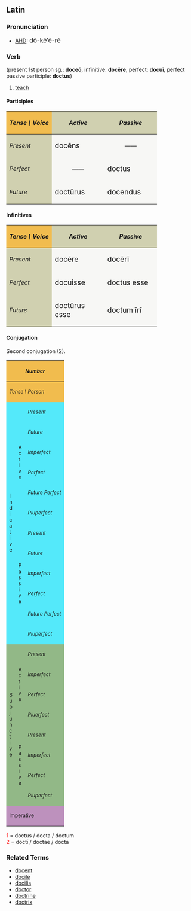 ==Latin==
===Pronunciation===
*[[AHD]]: <big> d&#335;-k&#277;&prime;&#277;-r&#277; </big>
===Verb===
(present 1st person sg.: '''doce&#333;''', infinitive: '''doc&#275;re''', perfect: '''docu&#299;''', perfect passive participle: '''doctus''')
# [[teach]]

====Participles====
{| cellpadding="5" border="1"
!style="background:#F1BC4E;"| ''Tense \ Voice''
!style="background:#D0D0B0;"| ''Active''
!style="background:#D0D0B0;"| ''Passive''
|-
!style="background:#D0D0B0;"| ''Present''
|style="background:#F7F7F5;" width=125px| <big> doc&#275;ns
|style="background:#F7F7F5;" align="center" width=125px| &mdash;&mdash;
|-
!style="background:#D0D0B0;"| ''Perfect''
|style="background:#F7F7F5;" align="center"| &mdash;&mdash;
|style="background:#F7F7F5;"| <big> doctus
|-
!style="background:#D0D0B0;"| ''Future''
|style="background:#F7F7F5;"| <big> doct&#363;rus
|style="background:#F7F7F5;"| <big> docendus
|}

====Infinitives====
{| cellpadding="5" border="1"
!style="background:#F1BC4E;"| ''Tense \ Voice''
!style="background:#D0D0B0;"| ''Active''
!style="background:#D0D0B0;"| ''Passive''
|-
!style="background:#D0D0B0;"| ''Present''
|style="background:#F7F7F5;" width=125px| <big> doc&#275;re
|style="background:#F7F7F5;" width=125px| <big> doc&#275;r&#299;
|-
!style="background:#D0D0B0;"| ''Perfect''
|style="background:#F7F7F5;"| <big> docuisse
|style="background:#F7F7F5;"| <big> doctus esse
|-
!style="background:#D0D0B0;"| ''Future''
|style="background:#F7F7F5;"| <big> doct&#363;rus esse
|style="background:#F7F7F5;"| <big> doctum &#299;r&#299;
|}

====Conjugation====
Second conjugation (2).
{| border="1" cellpadding="2"
!style="background:#F1BC4E;" colspan=3| <small>''Number''
!style="background:#F1BC4E;" colspan=3| <small>''Singular''
!style="background:#F1BC4E;" colspan=3| <small>''Plural''
|-
!style="background:#F1BC4E;" colspan=3| <small>''Tense \ Person''
!style="background:#F1BC4E;"| <small>''1.''
!style="background:#F1BC4E;"| <small>''2.''
!style="background:#F1BC4E;"| <small>''3.''
!style="background:#F1BC4E;"| <small>''11.''
!style="background:#F1BC4E;"| <small>''22.''
!style="background:#F1BC4E;"| <small>''33.''
|-
!style="background:#54E9FA;" rowspan=12|<small>I<br>n<br>d<br>i<br>c<br>a<br>t<br>i<br>v<br>e
!style="background:#54E9FA;" rowspan=6|<small>A<br>c<br>t<br>i<br>v<br>e
!style="background:#54E9FA;"|<small>''Present''
|style="background:#FBFCE4;"|doce&#333;
|style="background:#FBFCE4;"|doc&#275;s
|style="background:#FBFCE4;"|docet
|style="background:#FBFCE4;"|doc&#275;mus
|style="background:#FBFCE4;"|doc&#275;tis
|style="background:#FBFCE4;"|docent
|-
!style="background:#54E9FA;"| <small>''Future''
|style="background:#FBFCE4;"|doc&#275;b&#333;
|style="background:#FBFCE4;"|doc&#275;bis
|style="background:#FBFCE4;"|doc&#275;bit
|style="background:#FBFCE4;"|doc&#275;bimus
|style="background:#FBFCE4;"|doc&#275;bitis
|style="background:#FBFCE4;"|doc&#275;bunt
|-
!style="background:#54E9FA;"| <small>''Imperfect''
|style="background:#FBFCE4;"|doc&#275;bam
|style="background:#FBFCE4;"|doc&#275;b&#257;s
|style="background:#FBFCE4;"|doc&#275;bat
|style="background:#FBFCE4;"|doc&#275;b&#257;mus
|style="background:#FBFCE4;"|doc&#275;b&#257;tis
|style="background:#FBFCE4;"|doc&#275;bant
|-
!style="background:#54E9FA;"| <small>''Perfect''
|style="background:#FBFCE4;"|docu&#299;
|style="background:#FBFCE4;"|docuist&#299;
|style="background:#FBFCE4;"|docuit
|style="background:#FBFCE4;"|docuimus
|style="background:#FBFCE4;"|docuistis
|style="background:#FBFCE4;"|docu&#275;runt
|-
!style="background:#54E9FA;"| <small>''Future Perfect''
|style="background:#FBFCE4;"|docuer&#333;
|style="background:#FBFCE4;"|docueris
|style="background:#FBFCE4;"|docuerit
|style="background:#FBFCE4;"|docuerimus
|style="background:#FBFCE4;"|docueritis
|style="background:#FBFCE4;"|docuerint
|-
!style="background:#54E9FA;"| <small>''Pluperfect''
|style="background:#FBFCE4;"|docueram
|style="background:#FBFCE4;"|docuer&#257;s
|style="background:#FBFCE4;"|docuerat
|style="background:#FBFCE4;"|docuer&#257;mus
|style="background:#FBFCE4;"|docuer&#257;tis
|style="background:#FBFCE4;"|docuerant
|-
!style="background:#54E9FA;" rowspan=6| <small>P<br>a<br>s<br>s<br>i<br>v<br>e
!style="background:#54E9FA;"|<small>''Present''
|style="background:#FBFCE4;"|doceor
|style="background:#FBFCE4;"|doc&#275;ris
|style="background:#FBFCE4;"|doc&#275;tur
|style="background:#FBFCE4;"|doc&#275;mur
|style="background:#FBFCE4;"|doc&#275;min&#299;
|style="background:#FBFCE4;"|docentur
|-
!style="background:#54E9FA;"|<small>''Future''
|style="background:#FBFCE4;"|doc&#275;bor
|style="background:#FBFCE4;"|doc&#275;beris
|style="background:#FBFCE4;"|doc&#275;bitur
|style="background:#FBFCE4;"|doc&#275;bimur
|style="background:#FBFCE4;"|doc&#275;bimin&#299;
|style="background:#FBFCE4;"|doc&#275;buntur
|-
!style="background:#54E9FA;"|<small>''Imperfect''
|style="background:#FBFCE4;"|doc&#275;bar
|style="background:#FBFCE4;"|doc&#275;b&#257;ris
|style="background:#FBFCE4;"|doc&#275;b&#257;tur
|style="background:#FBFCE4;"|doc&#275;b&#257;mur
|style="background:#FBFCE4;"|doc&#275;b&#257;min&#299;
|style="background:#FBFCE4;"|doc&#275;bantur
|-
!style="background:#54E9FA;"|<small>''Perfect''
|style="background:#FBFCE4;"|doctus<font color="red"><sup>1</sup></font><br>sum
|style="background:#FBFCE4;"|doctus<font color="red"><sup>1</sup></font><br>es
|style="background:#FBFCE4;"|doctus<font color="red"><sup>1</sup></font><br>est
|style="background:#FBFCE4;"|doct&#299; <font color="red"><sup>2</sup></font><br>sumus
|style="background:#FBFCE4;"|doct&#299; <font color="red"><sup>2</sup></font><br>estis
|style="background:#FBFCE4;"|doct&#299; <font color="red"><sup>2</sup></font><br>sunt
|-
!style="background:#54E9FA;"|<small>''Future Perfect''
|style="background:#FBFCE4;"|doctus<font color="red"><sup>1</sup></font><br>er&#333;
|style="background:#FBFCE4;"|doctus<font color="red"><sup>1</sup></font><br>eris
|style="background:#FBFCE4;"|doctus<font color="red"><sup>1</sup></font><br>erit
|style="background:#FBFCE4;"|doct&#299; <font color="red"><sup>2</sup></font><br>erimus
|style="background:#FBFCE4;"|doct&#299; <font color="red"><sup>2</sup></font><br>eritis
|style="background:#FBFCE4;"|doct&#299; <font color="red"><sup>2</sup></font><br>erunt
|-
!style="background:#54E9FA;"|<small>''Pluperfect''
|style="background:#FBFCE4;"|doctus<font color="red"><sup>1</sup></font><br>eram
|style="background:#FBFCE4;"|doctus<font color="red"><sup>1</sup></font><br>er&#257;s
|style="background:#FBFCE4;"|doctus<font color="red"><sup>1</sup></font><br>erat
|style="background:#FBFCE4;"|doct&#299; <font color="red"><sup>2</sup></font><br>er&#257;mus
|style="background:#FBFCE4;"|doct&#299; <font color="red"><sup>2</sup></font><br>er&#257;tis
|style="background:#FBFCE4;"|doct&#299; <font color="red"><sup>2</sup></font><br>erant
|-
!style="background:#92B887;" rowspan=8|<small>S<br>u<br>b<br>j<br>u<br>n<br>c<br>t<br>i<br>v<br>e
!style="background:#92B887;" rowspan=4|<small>A<br>c<br>t<br>i<br>v<br>e
!style="background:#92B887;"|<small>''Present''
|style="background:#E7FEE9;"| doceam
|style="background:#E7FEE9;"| doce&#257;s
|style="background:#E7FEE9;"| doceat
|style="background:#E7FEE9;"| doce&#257;mus
|style="background:#E7FEE9;"| doce&#257;tis
|style="background:#E7FEE9;"| doceant
|-
!style="background:#92B887;"|<small>''Imperfect''
|style="background:#E7FEE9;"| doc&#275;rem
|style="background:#E7FEE9;"| doc&#275;r&#275;s
|style="background:#E7FEE9;"| doc&#275;ret
|style="background:#E7FEE9;"| doc&#275;r&#275;mus
|style="background:#E7FEE9;"| doc&#275;r&#275;tis
|style="background:#E7FEE9;"| doc&#275;rent
|-
!style="background:#92B887;"|<small>''Perfect''
|style="background:#E7FEE9;"| docuerim
|style="background:#E7FEE9;"| docuer&#299;s
|style="background:#E7FEE9;"| docuerit
|style="background:#E7FEE9;"| docuer&#299;mus
|style="background:#E7FEE9;"| docuer&#299;tis
|style="background:#E7FEE9;"| docuerint
|-
!style="background:#92B887;"|<small>''Pluerfect''
|style="background:#E7FEE9;"| docuissem
|style="background:#E7FEE9;"| docuiss&#275;s
|style="background:#E7FEE9;"| docuisset
|style="background:#E7FEE9;"| docuiss&#275;mus
|style="background:#E7FEE9;"| docuiss&#275;tis
|style="background:#E7FEE9;"| docuissent
|-
!style="background:#92B887;" rowspan=4|<small>P<br>a<br>s<br>s<br>i<br>v<br>e
!style="background:#92B887;"|<small>''Present''
|style="background:#E7FEE9;"| docear
|style="background:#E7FEE9;"| doce&#257;ris
|style="background:#E7FEE9;"| doce&#257;tur
|style="background:#E7FEE9;"| doce&#257;mur
|style="background:#E7FEE9;"| doce&#257;min&#299;
|style="background:#E7FEE9;"| doceantur
|-
!style="background:#92B887;"|<small>''Imperfect''
|style="background:#E7FEE9;"| doc&#275;rer
|style="background:#E7FEE9;"| doc&#275;r&#275;ris
|style="background:#E7FEE9;"| doc&#275;r&#275;tur
|style="background:#E7FEE9;"| doc&#275;r&#275;mur
|style="background:#E7FEE9;"| doc&#275;r&#275;min&#299;
|style="background:#E7FEE9;"| doc&#275;rentur
|-
!style="background:#92B887;"|<small>''Perfect''
|style="background:#E7FEE9;"|doctus<font color="red"><sup>1</sup></font><br>sim
|style="background:#E7FEE9;"|doctus<font color="red"><sup>1</sup></font><br>s&#299;s
|style="background:#E7FEE9;"|doctus<font color="red"><sup>1</sup></font><br>sit
|style="background:#E7FEE9;"|doct&#299; <font color="red"><sup>2</sup></font><br>s&#299;mus
|style="background:#E7FEE9;"|doct&#299; <font color="red"><sup>2</sup></font><br>s&#299;tis
|style="background:#E7FEE9;"|doct&#299; <font color="red"><sup>2</sup></font><br>sint
|-
!style="background:#92B887;"|<small>''Pluperfect''
|style="background:#E7FEE9;"|doctus<font color="red"><sup>1</sup></font><br>essem
|style="background:#E7FEE9;"|doctus<font color="red"><sup>1</sup></font><br>ess&#275;s
|style="background:#E7FEE9;"|doctus<font color="red"><sup>1</sup></font><br>esset
|style="background:#E7FEE9;"|doct&#299; <font color="red"><sup>2</sup></font><br>ess&#275;mus
|style="background:#E7FEE9;"|doct&#299; <font color="red"><sup>2</sup></font><br>ess&#275;tis
|style="background:#E7FEE9;"|doct&#299; <font color="red"><sup>2</sup></font><br>essent
|-
!style="background:#BD91BD;" colspan=3| <small>Imperative
|style="background:#FCF2E9;" align="center"|&mdash;&mdash;
|style="background:#FCF2E9;"| doc&#275;
|style="background:#FCF2E9;" align="center"|&mdash;&mdash;
|style="background:#FCF2E9;" align="center"|&mdash;&mdash;
|style="background:#FCF2E9;"| doc&#275;te
|style="background:#FCF2E9;" align="center"|&mdash;&mdash;
|}
<font color="red"> 1 </font> = doctus / docta / doctum <br>
<font color="red"> 2 </font> = doct&#299; / doctae / docta  <br>

===Related Terms===
*[[docent]]
*[[docile]]
*[[docilis]]
*[[doctor]]
*[[doctrine]]
*[[doctrix]]